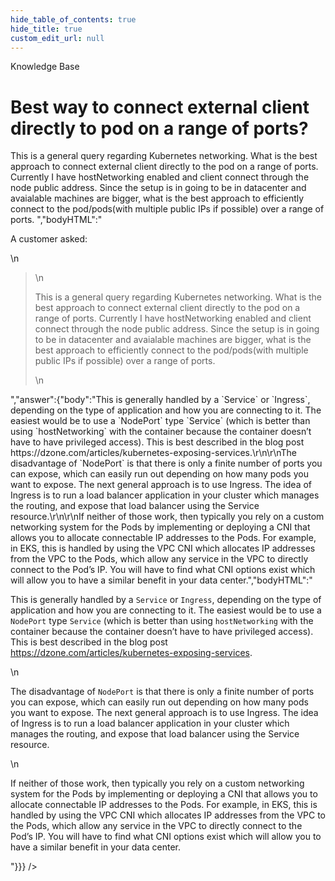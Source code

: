 ```yaml
---
hide_table_of_contents: true
hide_title: true
custom_edit_url: null
---
```



<head>
  <link rel="canonical" href="https://github.com/gruntwork-io/knowledge-base/discussions/129" />
</head>

<CenterLayout>
<span className="searchCategory">Knowledge Base</span>
<h1>Best way to connect external client directly to pod on a range of ports?</h1>
<GitHub discussion={{"id":"D_kwDOF8slf84AOdlt","number":129,"author":{"login":"zackproser"},"title":"Best way to connect external client directly to pod on a range of ports?","body":"A customer asked: \r\n> This is a general query regarding Kubernetes networking. What is the best approach to connect external client directly to the pod on a range of ports. Currently I have hostNetworking enabled and client connect through the node public address. Since the setup is in going to be in datacenter and avaialable machines are bigger, what is the best approach to efficiently connect to the pod/pods(with multiple public IPs if possible) over a range of ports. ","bodyHTML":"<p dir=\"auto\">A customer asked:</p>\n<blockquote>\n<p dir=\"auto\">This is a general query regarding Kubernetes networking. What is the best approach to connect external client directly to the pod on a range of ports. Currently I have hostNetworking enabled and client connect through the node public address. Since the setup is in going to be in datacenter and avaialable machines are bigger, what is the best approach to efficiently connect to the pod/pods(with multiple public IPs if possible) over a range of ports.</p>\n</blockquote>","answer":{"body":"This is generally handled by a `Service` or `Ingress`, depending on the type of application and how you are connecting to it. The easiest would be to use a `NodePort` type `Service` (which is better than using `hostNetworking` with the container because the container doesn’t have to have privileged access). This is best described in the blog post https://dzone.com/articles/kubernetes-exposing-services.\r\n\r\nThe disadvantage of `NodePort` is that there is only a finite number of ports you can expose, which can easily run out depending on how many pods you want to expose. The next general approach is to use Ingress. The idea of Ingress is to run a load balancer application in your cluster which manages the routing, and expose that load balancer using the Service resource.\r\n\r\nIf neither of those work, then typically you rely on a custom networking system for the Pods by implementing or deploying a CNI that allows you to allocate connectable IP addresses to the Pods. For example, in EKS, this is handled by using the VPC CNI which allocates IP addresses from the VPC to the Pods, which allow any service in the VPC to directly connect to the Pod’s IP. You will have to find what CNI options exist which will allow you to have a similar benefit in your data center.","bodyHTML":"<p dir=\"auto\">This is generally handled by a <code class=\"notranslate\">Service</code> or <code class=\"notranslate\">Ingress</code>, depending on the type of application and how you are connecting to it. The easiest would be to use a <code class=\"notranslate\">NodePort</code> type <code class=\"notranslate\">Service</code> (which is better than using <code class=\"notranslate\">hostNetworking</code> with the container because the container doesn’t have to have privileged access). This is best described in the blog post <a href=\"https://dzone.com/articles/kubernetes-exposing-services\" rel=\"nofollow\">https://dzone.com/articles/kubernetes-exposing-services</a>.</p>\n<p dir=\"auto\">The disadvantage of <code class=\"notranslate\">NodePort</code> is that there is only a finite number of ports you can expose, which can easily run out depending on how many pods you want to expose. The next general approach is to use Ingress. The idea of Ingress is to run a load balancer application in your cluster which manages the routing, and expose that load balancer using the Service resource.</p>\n<p dir=\"auto\">If neither of those work, then typically you rely on a custom networking system for the Pods by implementing or deploying a CNI that allows you to allocate connectable IP addresses to the Pods. For example, in EKS, this is handled by using the VPC CNI which allocates IP addresses from the VPC to the Pods, which allow any service in the VPC to directly connect to the Pod’s IP. You will have to find what CNI options exist which will allow you to have a similar benefit in your data center.</p>"}}} />

</CenterLayout>
  

<!-- ##DOCS-SOURCER-START
{
  "sourcePlugin": "github-discussions",
  "hash": "84243aed5607b8a471de071245a02689"
}
##DOCS-SOURCER-END -->

